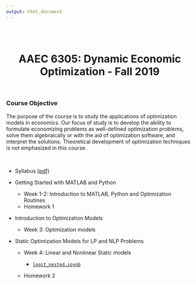 ```yaml
---
output: html_document
---
```

<br>
<br>

<center>
# **AAEC 6305: Dynamic Economic Optimization** - Fall 2019  
</center>

<br>

### Course Objective

The purpose of the course is to study the applications of optimization models in economics.  Our focus of study is to develop the ability to formulate economizing problems as well-defined optimization problems, solve them algebraically or with the aid of optimization software, and interpret the solutions.  Theoretical development of optimization techniques is not emphasized in this course.  

<br>

* Syllabus [(pdf)](pdf/Syllabus _AAEC6305_Fall2019.pdf)

* Getting Started with MATLAB and Python
  -  Week 1-2: Introduction to MATLAB, Python and Optimization Routines
  -  Homework 1
  
* Introduction to Optimization Models
  -  Week 3: Optimization models 

* Static Optimization Models for LP and NLP Problems
  -  Week 4: Linear and Nonlinear Static models
  
      <div class="admonition note">
      <p>
      - <a class="reference download internal" download="" href="Optim_Class_Fall2019/Cournot_oligopolist_problem.ipynb"><code class="xref download docutils literal notranslate"><span class="pre">logit_nested.ipynb</span></code></a>
      </p>
      </div>
      -  Homework 2

  
<br>
<br>
<br>
<br>
<br>
<br>
<br>
<br>
<br>
<br>
<br>
